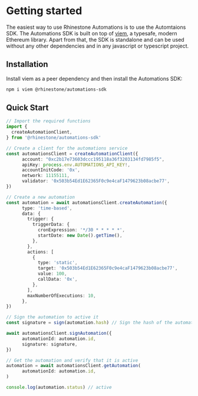 # Getting started

The easiest way to use Rhinestone Automations is to use the Automtaions SDK. The Automations SDK is built on top of [viem](https://viem.sh/), a typesafe, modern Ethereum library. Apart from that, the SDK is standalone and can be used without any other dependencies and in any javascript or typescript project.

## Installation

Install viem as a peer dependency and then install the Automations SDK:

```sh npm2yarn
npm i viem @rhinestone/automations-sdk
```

## Quick Start

```typescript copy
// Import the required functions
import {
  createAutomationClient,
} from '@rhinestone/automations-sdk'

// Create a client for the automations service
const automationsClient = createAutomationClient({
      account: "0xc2b17e73603dccc195118a36f3203134fd7985f5",
      apiKey: process.env.AUTOMATIONS_API_KEY!,
      accountInitCode: '0x',
      network: 11155111,
      validator: '0x503b54Ed1E62365F0c9e4caF1479623b08acbe77',
})

// Create a new automation
const automation = await automationsClient.createAutomation({
      type: 'time-based',
      data: {
        trigger: {
          triggerData: {
            cronExpression: '*/30 * * * * *',
            startDate: new Date().getTime(),
          },
        },
        actions: [
          {
            type: 'static',
            target: '0x503b54Ed1E62365F0c9e4caF1479623b08acbe77',
            value: 100,
            callData: '0x',
          },
        ],
        maxNumberOfExecutions: 10,
      },
})

// Sign the automation to active it
const signature = sign(automation.hash) // Sign the hash of the automation with the account

await automationsClient.signAutomation({
      automationId: automation.id,
      signature: signature,
})

// Get the automation and verify that it is active
automation = await automationsClient.getAutomation(
      automationId: automation.id,
)

console.log(automation.status) // active
```
